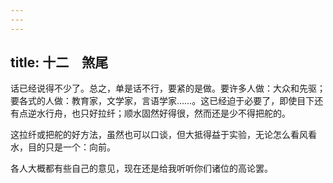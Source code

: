 ```yaml
---
---
---
```

title: 十二　煞尾
---





话已经说得不少了。总之，单是话不行，要紧的是做。要许多人做：大众和先驱；要各式的人做：教育家，文学家，言语学家……。这已经迫于必要了，即使目下还有点逆水行舟，也只好拉纤；顺水固然好得很，然而还是少不得把舵的。

这拉纤或把舵的好方法，虽然也可以口谈，但大抵得益于实验，无论怎么看风看水，目的只是一个：向前。

各人大概都有些自己的意见，现在还是给我听听你们诸位的高论罢。